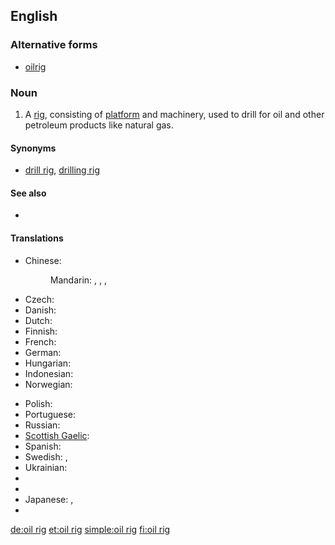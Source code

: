 ==English==

===Alternative forms===
* [[oilrig]]

===Noun===
{{en-noun|head=[[oil]] [[rig]]}}

# A [[rig]], consisting of [[platform]] and machinery, used to drill for oil and other petroleum products like natural gas.

====Synonyms====
* {{sense|oil-drilling equipment}} [[drill rig]], [[drilling rig]]

====See also====
* {{pedialite|Drilling rig}}

====Translations====
{{trans-top|oil-drilling platform}}
* Chinese:
*: Mandarin: {{t|cmn|石油鑽塔|sc=Hani}}, {{t|cmn|石油钻塔|tr=shíyóu zuàntǎ|sc=Hani}}, {{t|cmn|石油鑽台|sc=Hani}}, {{t|cmn|石油钻台|tr=shíyóu zuàntái|sc=Hani}}
* Czech: {{t-|cs|ropná plošina}}
* Danish: {{t-|da|borerig}}
* Dutch: {{t+|nl|boortoren}}
* Finnish: {{t+|fi|öljynporauslautta}}
* French: {{t+|fr|foreuse|f}}
* German: {{t+|de|Bohrturm|m}}
* Hungarian: {{t+|hu|fúrótorony}}
* Indonesian: {{t-|id|rig pengeboran}}
* Norwegian: {{t-|no|borerigg}}
{{trans-mid}}
* Polish: {{t-|pl|wieża wiertnicza|f}}
* Portuguese: {{t-|pt|plataforma de poço de petróleo|f}}
* Russian: {{t-|ru|буровая вышка|f|tr=burovája výška}}
* [[Scottish Gaelic]]: {{t-|gd|rioga ola|m}}
* Spanish: {{t-|es|plataforma petrolera|f}}
* Swedish: {{t-|sv|oljeborrtorn|n}}, {{t-|sv|oljeplattform|c}}
* Ukrainian: {{t-|uk|бурова вишка|f}}
* {{trreq|ar}}
* {{trreq|it}}
* Japanese: {{t|ja|石油プラットフォーム|tr=sekiyu purattofōmu|sc=Jpan}}, {{t|ja|石油リグ|tr=sekiyu rigu|sc=Jpan}}
* {{trreq|vi}}
{{trans-bottom}}

[[de:oil rig]]
[[et:oil rig]]
[[simple:oil rig]]
[[fi:oil rig]]